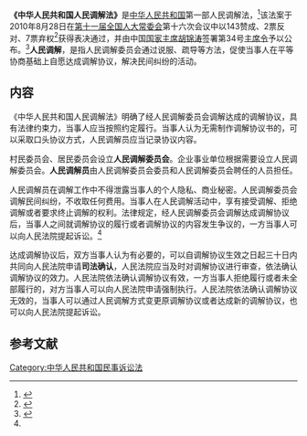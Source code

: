 '''《中华人民共和国人民调解法》'''是[[中华人民共和国|中华人民共和国]]第一部人民调解法，<ref name="我国第一部人民调解法通过">{{cite news|url =http://news.suzhou.soufun.com/2010-08-13/3666312_2.html|title =我国第一部人民调解法通过|publisher =云信网|date =2010年8月29日|deadurl =yes|archiveurl =https://web.archive.org/web/20100818200430/http://news.suzhou.soufun.com/2010-08-13/3666312_2.html|archivedate =2010-08-18|accessdate =2010-08-30}}</ref>该法案于2010年8月28日在[[第十一届全国人民代表大会常务委员会|第十一届全国人大常委会]]第十六次会议中以143赞成、2票反对、7票弃权<ref name="人民调解法获表决通过 全国人大代表实有2979人">{{cite news
 |url = http://www.china.com.cn/news/2010-08/28/content_20813950.htm
 |title = 人民调解法获表决通过 全国人大代表实有2979人
 |publisher = 中国
 |date = 2010年8月28日
 |accessdate = 2010年8月30日
 |archive-date = 2020年9月25日
 |archive-url = https://web.archive.org/web/20200925152318/http://www.china.com.cn/news/2010-08/28/content_20813950.htm
 |dead-url = no
 }}</ref>获得表决通过，并由中国[[中华人民共和国主席|国家主席]][[胡锦涛|胡锦涛]]签署第34号[[中华人民共和国主席令|主席令]]予以公布。<ref name="人民调解法明年1月1日起施行">{{cite news
 |url = http://news.sina.com.cn/c/2010-08-30/094018039411s.shtml
 |title = 人民调解法明年1月1日起施行
 |publisher = 新浪网
 |date = 2010年8月30日
 |accessdate = 2010-08-30
 |archive-date = 2019-06-02
 |archive-url = https://web.archive.org/web/20190602133811/http://news.sina.com.cn/c/2010-08-30/094018039411s.shtml
 |dead-url = no
 }}</ref>'''人民调解'''，是指人民调解委员会通过说服、疏导等方法，促使当事人在平等协商基础上自愿达成调解协议，解决民间纠纷的活动。

==内容==
{{Wikisource|中华人民共和国人民调解法}}

《中华人民共和国人民调解法》明确了经人民调解委员会调解达成的调解协议，具有法律约束力，当事人应当按照约定履行。当事人认为无需制作调解协议书的，可以采取口头协议方式，人民调解员应当记录协议内容。

村民委员会、居民委员会设立'''人民调解委员会'''。企业事业单位根据需要设立人民调解委员会。'''人民调解员'''由人民调解委员会委员和人民调解委员会聘任的人员担任。

人民调解员在调解工作中不得泄露当事人的个人隐私、商业秘密。人民调解委员会调解民间纠纷，不收取任何费用。当事人在人民调解活动中，享有接受调解、拒绝调解或者要求终止调解的权利。法律规定，经人民调解委员会调解达成调解协议后，当事人之间就调解协议的履行或者调解协议的内容发生争议的，一方当事人可以向人民法院提起诉讼。<ref name="人民调解法明年1月1日起施行" />

达成调解协议后，双方当事人认为有必要的，可以自调解协议生效之日起三十日内共同向人民法院申请'''司法确认'''，人民法院应当及时对调解协议进行审查，依法确认调解协议的效力。人民法院依法确认调解协议有效，一方当事人拒绝履行或者未全部履行的，对方当事人可以向人民法院申请强制执行。人民法院依法确认调解协议无效的，当事人可以通过人民调解方式变更原调解协议或者达成新的调解协议，也可以向人民法院提起诉讼。

==参考文献==
{{Reflist}}

[[Category:中华人民共和国民事诉讼法|Category:中华人民共和国民事诉讼法]]